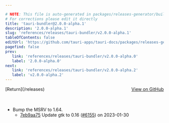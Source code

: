 ```yaml
---

# NOTE: This file is auto-generated in packages/releases-generator/build.ts
# For corrections please edit it directly
title: 'tauri-bundler@2.0.0-alpha.1'
description: '2.0.0-alpha.1'
slug: 'references/releases/tauri-bundler/v2.0.0-alpha.1'
tableOfContents: false
editUrl: 'https://github.com/tauri-apps/tauri-docs/packages/releases-generator/build.ts'
pagefind: false
prev:
   link: 'references/releases/tauri-bundler/v2.0.0-alpha.0'
   label: '2.0.0-alpha.0'
next:
   link: 'references/releases/tauri-bundler/v2.0.0-alpha.2'
   label: 'v2.0.0-alpha.2'
---
```


			

<ReleaseSidebar slug="references/releases/tauri-bundler"  packageName="tauri-bundler" />

<div style="margin-bottom:3rem; display: flex; justify-content: space-between; align-items: center"><span>[Return](/releases)</span><span><a href="https://github.com/tauri-apps/tauri/releases/tag/tauri-bundler-v2.0.0-alpha.1">View on GitHub</a></span></div>

- Bump the MSRV to 1.64.
  - [7eb9aa75](https://www.github.com/tauri-apps/tauri/commit/7eb9aa75cfd6a3176d3f566fdda02d88aa529b0f) Update gtk to 0.16 ([#6155](https://www.github.com/tauri-apps/tauri/pull/6155)) on 2023-01-30

